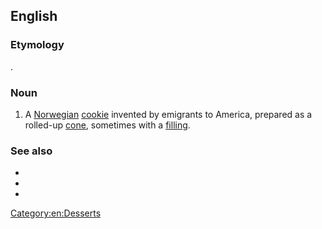 {{also|krum kake}}
==English==

===Etymology===
{{etyl|no|en}} {{m|no|krumkake||curved cake}}.

===Noun===
{{en-noun}}

# A [[Norwegian]] [[cookie]] invented by emigrants to America, prepared as a rolled-up [[cone]], sometimes with a [[filling]].

===See also===
* {{l|en|krum kake}}
* {{l|en|crumcake}}
* {{l|en|crum cake}}

[[Category:en:Desserts]]